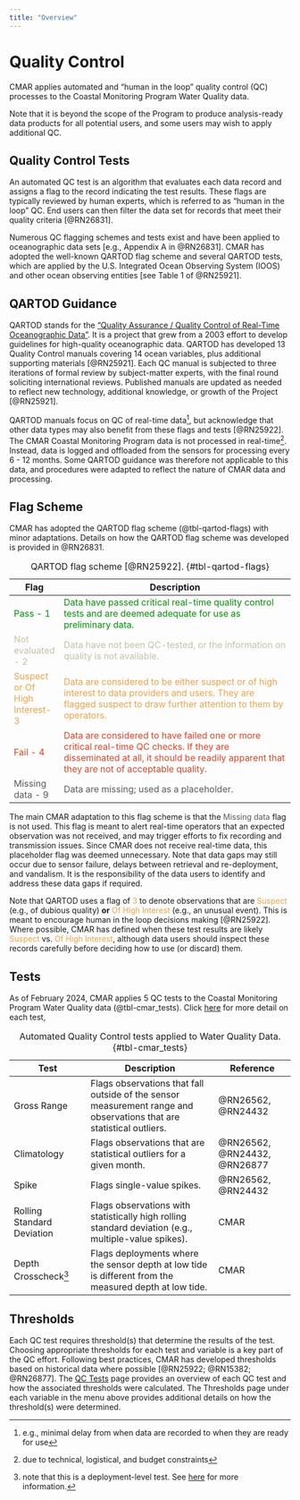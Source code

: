 ```yaml
---
title: "Overview"
---
```


# Quality Control

CMAR applies automated and "human in the loop" quality control (QC) processes to the Coastal Monitoring Program Water Quality data. 

Note that it is beyond the scope of the Program to produce analysis-ready data products for all potential users, and some users may wish to apply additional QC.


## Quality Control Tests

An automated QC test is an algorithm that evaluates each data record and assigns a flag to the record indicating the test results. These flags are typically reviewed by human experts, which is referred to as "human in the loop" QC. End users can then filter the data set for records that meet their quality criteria [@RN26831].

Numerous QC flagging schemes and tests exist and have been applied to oceanographic data sets [e.g., Appendix A in @RN26831]. CMAR has adopted the well-known QARTOD flag scheme and several QARTOD tests, which are applied by the U.S. Integrated Ocean Observing System (IOOS) and other ocean observing entities [see Table 1 of @RN25921].

## QARTOD Guidance

QARTOD stands for the ["Quality Assurance / Quality Control of Real-Time Oceanographic Data"](https://ioos.noaa.gov/project/qartod/). It is a project that grew from a 2003 effort to develop guidelines for high-quality oceanographic data. QARTOD has developed 13 Quality Control manuals covering 14 ocean variables, plus additional supporting materials [@RN25921]. Each QC manual is subjected to three iterations of formal review by subject-matter experts, with the final round soliciting international reviews. Published manuals are updated as needed to reflect new technology, additional knowledge, or growth of the Project [@RN25921].

QARTOD manuals focus on QC of real-time data[^1], but acknowledge that other data types may also benefit from these flags and tests [@RN25922]. The CMAR Coastal Monitoring Program data is not processed in real-time[^2]. Instead, data is logged and offloaded from the sensors for processing every 6 - 12 months. Some QARTOD guidance was therefore not applicable to this data, and procedures were adapted to reflect the nature of CMAR data and processing.

[^1]: e.g., minimal delay from when data are recorded to when they are ready for use

[^2]: due to technical, logistical, and budget constraints

## Flag Scheme

CMAR has adopted the QARTOD flag scheme (@tbl-qartod-flags) with minor adaptations. Details on how the QARTOD flag scheme was developed is provided in @RN26831. 

| **Flag**                       | **Description**                                                                                                                                                                      |
|--------------------------------|--------------------------------------------------------------------------------------------------------------------------------------------------------------------------------------|
| [Pass - 1]{style="color: #009200;"}                       | [Data have passed critical real-time quality control tests and are deemed adequate for use as preliminary data.]{style="color: #009200;"}                                                                       |
| [Not evaluated - 2]{style="color: #c4c1a5;"}              | [Data have not been QC-tested, or the information on quality is not available.]{style="color: #c4c1a5;"}                                                                                                        |
| [Suspect or Of High Interest- 3]{style="color: #EDA247;"} | [Data are considered to be either suspect or of high interest to data providers and users. They are flagged suspect to draw further attention to them by operators.]{style="color: #EDA247;"}                   |
| [Fail - 4]{style="color: #DB4325;"}                       | [Data are considered to have failed one or more critical real-time QC checks. If they are disseminated at all, it should be readily apparent that they are not of acceptable quality.]{style="color: #DB4325;"} |
| [Missing data - 9]{style="color: #5A5A5A;"}               | [Data are missing; used as a placeholder.]{style="color: #5A5A5A;"}                                                     |

: QARTOD flag scheme [@RN25922]. {#tbl-qartod-flags}

The main CMAR adaptation to this flag scheme is that the [Missing data]{style="color: #5A5A5A;"} flag is not used. This flag is meant to alert real-time operators that an expected observation was not received, and may trigger efforts to fix recording and transmission issues. Since CMAR does not receive real-time data, this placeholder flag was deemed unnecessary. Note that data gaps may still occur due to sensor failure, delays between retrieval and re-deployment, and vandalism. It is the responsibility of the data users to identify and address these data gaps if required.

Note that QARTOD uses a flag of [3]{style="color: #EDA247;"} to denote observations that are [Suspect]{style="color: #EDA247;"} (e.g., of dubious quality) **or** [Of High Interest]{style="color: #EDA247;"} (e.g., an unusual event). This is meant to encourage human in the loop decisions making [@RN25922]. Where possible, CMAR has defined when these test results are likely [Suspect]{style="color: #EDA247;"} vs. [Of High Interest]{style="color: #EDA247;"}, although data users should inspect these records carefully before deciding how to use (or discard) them.

## Tests

As of February 2024, CMAR applies 5 QC tests to the Coastal Monitoring Program Water Quality data (@tbl-cmar_tests). Click [here](../pages/qc_tests.qmd) for more detail on each test,

| Test | Description | Reference |
|---|-----|---|
| Gross Range | Flags observations that fall outside of the sensor measurement range and observations that are statistical outliers. | @RN26562, @RN24432 |
| Climatology  | Flags observations that are statistical outliers for a given month. | @RN26562, @RN24432, @RN26877 |
| Spike | Flags single-value spikes. | @RN26562, @RN24432 |
| Rolling Standard Deviation | Flags observations with statistically high rolling standard deviation (e.g., multiple-value spikes). | CMAR |
| Depth Crosscheck[^3] | Flags deployments where the sensor depth at low tide is different from the measured depth at low tide. | CMAR |

: Automated Quality Control tests applied to Water Quality Data. {#tbl-cmar_tests}

[^3]: note that this is a deployment-level test. See [here](../pages/qc_tests.qmd) for more information.


## Thresholds

Each QC test requires threshold(s) that determine the results of the test. Choosing appropriate thresholds for each test and variable is a key part of the QC effort. Following best practices, CMAR has developed thresholds based on historical data where possible [@RN25922; @RN15382; @RN26877]. The [QC Tests](../pages/qc_tests.qmd) page provides an overview of each QC test and how the associated thresholds were calculated. The Thresholds page under each variable in the menu above provides additional details on how the threshold(s) were determined.


